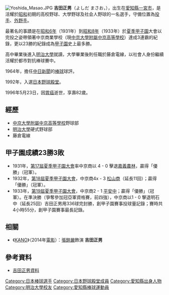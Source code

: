 {{refimprove|time=2014-03-03T03:42:34+00:00}}
[[File:Yoshida_Masao.JPG|thumb]]
'''吉田正男'''（よしだ まさお，{{bd|1914年|4月14日|1996年|5月23日|}}），出生在[[愛知縣|愛知縣]][[一宮市|一宮市]]，是活耀於[[昭和|昭和]]初期的高校野球、大學野球及社会人野球的一名選手，守備位置為[[投手|投手]]、[[外野手|外野手]]。

最著名的事蹟是在[[昭和6年|昭和6年]]（1931年）到[[昭和8年|昭和8年]]（1933年）於[[全國高等學校野球選手權大會|夏季甲子園]]大會以完投之姿帶領著中京商業學校（現[[中京大學附屬中京高等學校|中京大學附屬中京高等學校]]）達成3連霸的紀錄，更以23勝的紀錄成為[[甲子園|甲子園]]史上最多勝。

高中畢業後進入[[明治大學|明治大學]]就讀，大學畢業後則任職於藤倉電線，以社會人身份繼續活耀於都市對抗棒球賽中。

1964年，擔任[[中日新聞|中日新聞]]的[[棒球|棒球]]球評。

1992年，入選[[日本|日本]][[野球殿堂|野球殿堂]]。

1996年5月23日，因[[胃癌|胃癌]]逝世，享壽82歲。

==經歷==
* [[中京大學附屬中京高等學校|中京大學附屬中京高等學校]]野球部
* [[明治大學|明治大學]]硬式野球部
* 藤倉電線
==甲子園成績23勝3敗==
*1931年，[[第17回全國中等學校優勝野球大會|第17屆夏季甲子園大會]]率中京商以 4 - 0 擊退[[嘉農棒球隊|嘉義農林]]，贏得「優勝」（冠軍）。
*1932年，[[第18回全國中等學校優勝野球大會|第18屆夏季甲子園大會]]，中京商4x - 3 [[愛媛縣立松山商業高等學校|松山商]]（延長11回）；贏得「優勝」（冠軍）。
*1933年，[[第19回全國中等學校優勝野球大會|第19屆夏季甲子園大會]]，中京商2 - 1 [[龍谷大學附屬平安中學校及高等學校|平安中]]；贏得「優勝」（冠軍）。在準決勝（爭奪參加冠亞軍資格賽，前四強），中京商以1 - 0 擊退明石中（延長25回）吉田正男用336球完封勝，創甲子園賽事投球量記錄；賽時共4小時55分，創甲子園賽事最長記錄。

==相關==
*《[[KANO|KANO]]》（2014年[[電影|電影]]）：[[張鎧嚴|張鎧嚴]]飾演 '''吉田正男'''
==參考資料==
{{Reflist}}
* [https://web.archive.org/web/20140303064913/http://www.geocities.jp/jisyuukan1951/jbb-yosida-masao.html 吉田正男資料]{{ja icon}}
{{DEFAULTSORT:Yoshida, Masao}}
[[Category:日本棒球選手|Category:日本棒球選手]]
[[Category:日本野球殿堂成員|Category:日本野球殿堂成員]]
[[Category:愛知縣出身人物|Category:愛知縣出身人物]]
[[Category:明治大學校友|Category:明治大學校友]]
[[Category:愛知縣棒球運動員|Category:愛知縣棒球運動員]]